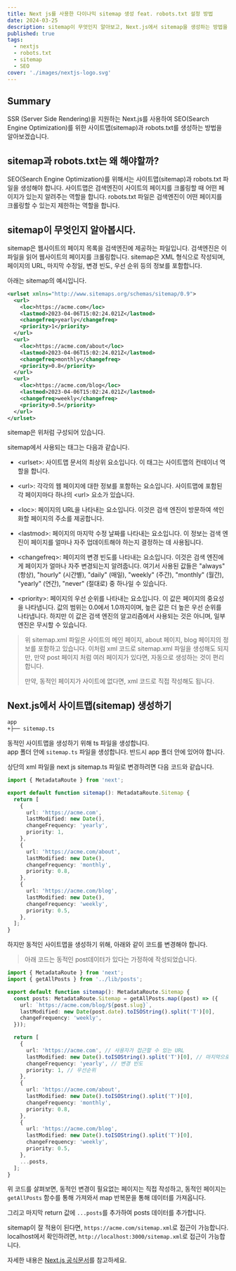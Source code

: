 ```yaml
---
title: Next js를 사용한 다이나믹 sitemap 생성 feat. robots.txt 설정 방법
date: 2024-03-25
description: sitemap이 무엇인지 알아보고, Next.js에서 sitemap을 생성하는 방법을 알아보겠습니다.
published: true
tags:
  - nextjs
  - robots.txt
  - sitemap
  - SEO
cover: './images/nextjs-logo.svg'
---
```


## Summary

SSR (Server Side Rendering)을 지원하는 Next.js를 사용하여 SEO(Search Engine Optimization)를 위한 사이트맵(sitemap)과 robots.txt를 생성하는 방법을 알아보겠습니다.

## sitemap과 robots.txt는 왜 해야할까?

SEO(Search Engine Optimization)를 위해서는 사이트맵(sitemap)과 robots.txt 파일을 생성해야 합니다. 사이트맵은 검색엔진이 사이트의 페이지를 크롤링할 때 어떤 페이지가 있는지 알려주는 역할을 합니다. robots.txt 파일은 검색엔진이 어떤 페이지를 크롤링할 수 있는지 제한하는 역할을 합니다.

## sitemap이 무엇인지 알아봅시다.

sitemap은 웹사이트의 페이지 목록을 검색엔진에 제공하는 파일입니다. 검색엔진은 이 파일을 읽어 웹사이트의 페이지를 크롤링합니다. sitemap은 XML 형식으로 작성되며, 페이지의 URL, 마지막 수정일, 변경 빈도, 우선 순위 등의 정보를 포함합니다.

아래는 sitemap의 예시입니다.

```xml title="sitemap.xml"
<urlset xmlns="http://www.sitemaps.org/schemas/sitemap/0.9">
  <url>
    <loc>https://acme.com</loc>
    <lastmod>2023-04-06T15:02:24.021Z</lastmod>
    <changefreq>yearly</changefreq>
    <priority>1</priority>
  </url>
  <url>
    <loc>https://acme.com/about</loc>
    <lastmod>2023-04-06T15:02:24.021Z</lastmod>
    <changefreq>monthly</changefreq>
    <priority>0.8</priority>
  </url>
  <url>
    <loc>https://acme.com/blog</loc>
    <lastmod>2023-04-06T15:02:24.021Z</lastmod>
    <changefreq>weekly</changefreq>
    <priority>0.5</priority>
  </url>
</urlset>
```

sitemap은 위처럼 구성되어 있습니다.

sitemap에서 사용되는 태그는 다음과 같습니다.

- &lt;urlset&gt;: 사이트맵 문서의 최상위 요소입니다. 이 태그는 사이트맵의 컨테이너 역할을 합니다.

- &lt;url&gt;: 각각의 웹 페이지에 대한 정보를 포함하는 요소입니다. 사이트맵에 포함된 각 페이지마다 하나의 &lt;url> 요소가 있습니다.

- &lt;loc&gt;: 페이지의 URL을 나타내는 요소입니다. 이것은 검색 엔진이 방문하여 색인화할 페이지의 주소를 제공합니다.

- &lt;lastmod&gt;: 페이지의 마지막 수정 날짜를 나타내는 요소입니다. 이 정보는 검색 엔진이 페이지를 얼마나 자주 업데이트해야 하는지 결정하는 데 사용됩니다.

- &lt;changefreq&gt;: 페이지의 변경 빈도를 나타내는 요소입니다. 이것은 검색 엔진에게 페이지가 얼마나 자주 변경되는지 알려줍니다. 여기서 사용된 값들은 "always" (항상), "hourly" (시간별), "daily" (매일), "weekly" (주간), "monthly" (월간), "yearly" (연간), "never" (절대로) 중 하나일 수 있습니다.

- &lt;priority&gt;: 페이지의 우선 순위를 나타내는 요소입니다. 이 값은 페이지의 중요성을 나타냅니다. 값의 범위는 0.0에서 1.0까지이며, 높은 값은 더 높은 우선 순위를 나타냅니다. 하지만 이 값은 검색 엔진의 알고리즘에서 사용되는 것은 아니며, 일부 엔진은 무시할 수 있습니다.

> 위 sitemap.xml 파일은 사이트의 메인 페이지, about 페이지, blog 페이지의 정보를 포함하고 있습니다.
> 이처럼 xml 코드로 sitemap.xml 파일을 생성해도 되지만, 만약 post 페이지 처럼 여러 페이지가 있다면, 자동으로 생성하는 것이 편리합니다.
>
> 만약, 동적인 페이지가 사이트에 없다면, xml 코드로 직접 작성해도 됩니다.

## Next.js에서 사이트맵(sitemap) 생성하기

```txt title="폴더 구조" {2,3}
app
+├── sitemap.ts
```

동적인 사이트맵을 생성하기 위해 ts 파일을 생성합니다.<br/>
app 폴더 안에 `sitemap.ts` 파일을 생성합니다. 반드시 app 폴더 안에 있어야 합니다.

상단의 xml 파일을 next js sitemap.ts 파일로 변경하려면 다음 코드와 같습니다.

```ts title="app/sitemap.ts"
import { MetadataRoute } from 'next';

export default function sitemap(): MetadataRoute.Sitemap {
  return [
    {
      url: 'https://acme.com',
      lastModified: new Date(),
      changeFrequency: 'yearly',
      priority: 1,
    },
    {
      url: 'https://acme.com/about',
      lastModified: new Date(),
      changeFrequency: 'monthly',
      priority: 0.8,
    },
    {
      url: 'https://acme.com/blog',
      lastModified: new Date(),
      changeFrequency: 'weekly',
      priority: 0.5,
    },
  ];
}
```

하지만 동적인 사이트맵을 생성하기 위해, 아래와 같이 코드를 변경해야 합니다.

> 아래 코드는 동적인 post데이터가 있다는 가정하에 작성되었습니다.

```ts title="app/sitemap.ts"
import { MetadataRoute } from 'next';
import { getAllPosts } from '../lib/posts';

export default function sitemap(): MetadataRoute.Sitemap {
  const posts: MetadataRoute.Sitemap = getAllPosts.map((post) => ({
    url: `https://acme.com/blog/${post.slug}`,
    lastModified: new Date(post.date).toISOString().split('T')[0],
    changeFrequency: 'weekly',
  }));

  return [
    {
      url: 'https://acme.com', // 사용자가 접근할 수 있는 URL
      lastModified: new Date().toISOString().split('T')[0], // 마지막으로 수정된 날짜
      changeFrequency: 'yearly', // 변경 빈도
      priority: 1, // 우선순위
    },
    {
      url: 'https://acme.com/about',
      lastModified: new Date().toISOString().split('T')[0],
      changeFrequency: 'monthly',
      priority: 0.8,
    },
    {
      url: 'https://acme.com/blog',
      lastModified: new Date().toISOString().split('T')[0],
      changeFrequency: 'weekly',
      priority: 0.5,
    },
    ...posts,
  ];
}
```

위 코드를 살펴보면, 동적인 변경이 필요없는 페이지는 직접 작성하고, 동적인 페이지는 `getAllPosts` 함수를 통해 가져와서 map 반복문을 통해 데이터를 가져옵니다.

그리고 마지막 return 값에 `...posts`를 추가하여 posts 데이터를 추가합니다.

sitemap이 잘 적용이 된다면, `https://acme.com/sitemap.xml`로 접근이 가능합니다.<br/>
localhost에서 확인하려면, `http://localhost:3000/sitemap.xml`로 접근이 가능합니다.

자세한 내용은 [Next.js 공식문서](https://nextjs.org/docs/app/api-reference/file-conventions/metadata/sitemap)를 참고하세요.

